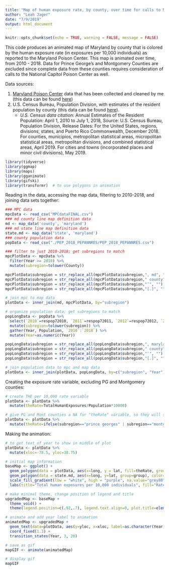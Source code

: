 ```yaml
---
title: "Map of human exposure rate, by county, over time for calls to Maryland Poison Center"
author: "Leah Jager"
date: "7/9/2019"
output: html_document
---
```


```r
knitr::opts_chunk$set(echo = TRUE, warning = FALSE, message = FALSE)
```

This code produces an animated map of Maryland by county that is colored by the human exposure rate (in exposures per 10,000 individuals) as reported to the Maryland Poison Center.  This map is animated over time, from 2010 - 2018.  Data for Prince George's and Montgomery Counties are excluded since complete data from these counties requires consideration of calls to the National Capitol Poison Center as well.

Data sources: 

(1) [Maryland Poison Center](https://www.mdpoison.com/) data that has been collected and cleaned by me (this data can be found [here](https://github.com/lrjager/maryland-poison-center-data/blob/master/MPCdataFINAL.csv))
(2) U.S. Census Bureau, Population Division, with estimates of the resident population by county (this data can be found [here](https://github.com/lrjager/maryland-poison-center-graphics/tree/master/PEP_2018_PEPANNRES)). 
      * *U.S. Census data citation:* Annual Estimates of the Resident Population: April 1, 2010 to July 1, 2018, Source: U.S. Census Bureau, Population Division, Release Dates: For the United States, regions, divisions, states, and Puerto Rico Commonwealth, December 2018. For counties, municipios, metropolitan statistical areas, micropolitan statistical areas, metropolitan divisions, and combined statistical areas, April 2019. For cities and towns (incorporated places and minor civil divisions), May 2019.


```r
library(tidyverse)
library(ggmap)
library(maps)
library(gganimate)
library(gifski)
library(transformr)  # to use polygons in animation
```

Reading in the data, accessing the map data, filtering to 2010-2018, and joining data sets together:

```r
### MPC data
mpcData <- read_csv("MPCdataFINAL.csv")
### md county line map definition data
md <- map_data('county', 'maryland')
### md state line map definition data
state.md <- map_data('state', 'maryland')
### county population data
popData <- read_csv("./PEP_2018_PEPANNRES/PEP_2018_PEPANNRES.csv")

### filter to just 2010-2018; get subregions to match
mpcPlotData <- mpcData %>%
  filter(Year >= 2010) %>%
  mutate(subregion=tolower(County))

mpcPlotData$subregion = str_replace_all(mpcPlotData$subregion,", md", "")
mpcPlotData$subregion = str_replace_all(mpcPlotData$subregion," county", "")
mpcPlotData$subregion = str_replace_all(mpcPlotData$subregion,"’", "")
mpcPlotData$subregion = str_replace_all(mpcPlotData$subregion,"[.]", "")

# join mpc to map data
plotData <- inner_join(md, mpcPlotData, by="subregion")

# organize population data; get subregions to match
popLongData <- popData %>%
  select(`2010`=respop72010, `2011`=respop72011, `2012`=respop72012, `2013`=respop72013, `2014`=respop72014, `2015`=respop72015, `2016`=respop72016, `2017`=respop72017, `2018`=respop72018, subregion=`GEO.display-label`) %>%
  mutate(subregion=tolower(subregion)) %>%
  gather(Year, Population, `2010`:`2018`) %>%
  mutate(Year=as.numeric(Year))

popLongData$subregion = str_replace_all(popLongData$subregion,", maryland", "")
popLongData$subregion = str_replace_all(popLongData$subregion," county", "")
popLongData$subregion = str_replace_all(popLongData$subregion,"'", "")
popLongData$subregion = str_replace_all(popLongData$subregion,"[.]", "")

# join population data to mpc and map data
plotData <- inner_join(plotData, popLongData, by=c("subregion", "Year"))
```

Creating the exposure rate variable, excluding PG and Montgomery counties:

```r
# create THE per 10,000 rate variable
plotData <- plotData %>%
  mutate(theRate=TotalHumanExposures/Population*10000)

# give PG and Mont counties a NA for "theRate" variable, so they will show as grey
plotData <- plotData %>%
  mutate(theRate=ifelse(subregion=="prince georges" | subregion=="montgomery", NA,TotalHumanExposures/Population*10000))

```

Making the animation:

```r
# to get text of year to show in middle of plot
plotData <- plotData %>%
  mutate(xloc=-78.5, yloc=38.75)

# initial map information
baseMap <- ggplot() + 
  geom_polygon(data = plotData, aes(x=long, y = lat, fill=theRate, group = group), color="white") + 
  geom_polygon(data = state.md, aes(x=long, y=lat, group=group), color="black", fill=NA) +
  scale_fill_gradient(low = "white", high = "purple", na.value="grey80") +
  labs(title="Total human exposures per 10,000 individuals", fill="Rate per 10k", caption="Data sources: (1) Maryland Poison Center (2) U.S. Census Bureau, Population Division \n Prince George's and Montgomery Counties (in gray) excluded from this analysis since complete \n   data from these counties requires consideration of calls to National Capitol Poison Center.") 

# make minimal theme, change position of legend and title
upgradedMap <- baseMap +
  theme_void() +
  theme(legend.position=c(.92,.7), legend.text.align=0, plot.title=element_text(hjust=.1, face="bold"), plot.caption=element_text(hjust=0)) 

# animate and add year label to animation
animatedMap <- upgradedMap +
  geom_text(data=plotData, aes(y=yloc, x=xloc, label=as.character(Year)), check_overlap = TRUE, size=10, fontface="bold") +
  coord_fixed(1.3) + 
  transition_states(Year, 3, 20)

# save as gif
mapGIF <- animate(animatedMap) 

# display gif
mapGIF
```